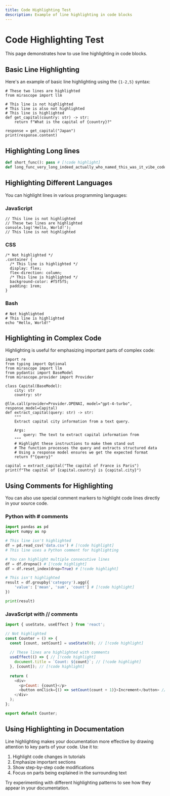 ```yaml
---
title: Code Highlighting Test
description: Example of line highlighting in code blocks
---
```


# Code Highlighting Test

This page demonstrates how to use line highlighting in code blocks.

## Basic Line Highlighting

Here's an example of basic line highlighting using the `{1-2,5}` syntax:

```python{1-2,5}
# These two lines are highlighted
from mirascope import llm

# This line is not highlighted
# This line is also not highlighted
# This line is highlighted
def get_capital(country: str) -> str:
    return f"What is the capital of {country}?"

response = get_capital("Japan")
print(response.content)
```

## Highlighting Long lines

```python
def short_func(): pass # [!code highlight]
def long_func_very_long_indeed_actually_who_named_this_was_it_vibe_coded_please_rename(): pass # [!code highlight]
```


## Highlighting Different Languages

You can highlight lines in various programming languages:

### JavaScript

```javascript{2-3}
// This line is not highlighted
// These two lines are highlighted
console.log('Hello, World!');
// This line is not highlighted
```

### CSS

```css{3,6}
/* Not highlighted */
.container {
  /* This line is highlighted */
  display: flex;
  flex-direction: column;
  /* This line is highlighted */
  background-color: #f5f5f5;
  padding: 1rem;
}
```

### Bash

```bash{2}
# Not highlighted
# This line is highlighted
echo "Hello, World!"
```

## Highlighting in Complex Code

Highlighting is useful for emphasizing important parts of complex code:

```python{3-5,11,18-20}
import re
from typing import Optional
from mirascope import llm
from pydantic import BaseModel
from mirascope.provider import Provider

class Capital(BaseModel):
    city: str
    country: str

@llm.call(provider=Provider.OPENAI, model="gpt-4-turbo", response_model=Capital)
def extract_capital(query: str) -> str:
    """
    Extract capital city information from a text query.
    
    Args:
        query: The text to extract capital information from
    """
    # Highlight these instructions to make them stand out
    # The function processes the query and extracts structured data
    # Using a response model ensures we get the expected format
    return f"{query}"

capital = extract_capital("The capital of France is Paris")
print(f"The capital of {capital.country} is {capital.city}")
```

## Using Comments for Highlighting

You can also use special comment markers to highlight code lines directly in your source code.

### Python with # comments

```python
import pandas as pd
import numpy as np

# This line isn't highlighted
df = pd.read_csv('data.csv') # [!code highlight]
# This line uses a Python comment for highlighting

# You can highlight multiple consecutive lines
df = df.dropna() # [!code highlight]
df = df.reset_index(drop=True) # [!code highlight]

# This isn't highlighted
result = df.groupby('category').agg({
    'value': ['mean', 'sum', 'count'] # [!code highlight]
})

print(result)
```

### JavaScript with // comments

```javascript
import { useState, useEffect } from 'react';

// Not highlighted
const Counter = () => {
  const [count, setCount] = useState(0); // [!code highlight]
  
  // These lines are highlighted with comments
  useEffect(() => { // [!code highlight]
    document.title = `Count: ${count}`; // [!code highlight]
  }, [count]); // [!code highlight]
  
  return (
    <div>
      <p>Count: {count}</p>
      <button onClick={() => setCount(count + 1)}>Increment</button> // [!code highlight]
    </div>
  );
};

export default Counter;
```

## Using Highlighting in Documentation

Line highlighting makes your documentation more effective by drawing attention to key parts of your code. Use it to:

1. Highlight code changes in tutorials
2. Emphasize important sections
3. Show step-by-step code modifications
4. Focus on parts being explained in the surrounding text

Try experimenting with different highlighting patterns to see how they appear in your documentation.